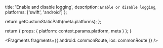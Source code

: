 
  title: 'Enable and disable logging',
  description: `Enable or disable logging`,
  platforms: ['swift', 'android']
};

  return getCustomStaticPath(meta.platforms);
};

  return {
    props: {
      platform: context.params.platform,
      meta
    }
  };
}


<Fragments
  fragments={{
    android: commonRoute,
    ios: commonRoute
  }}
/>
